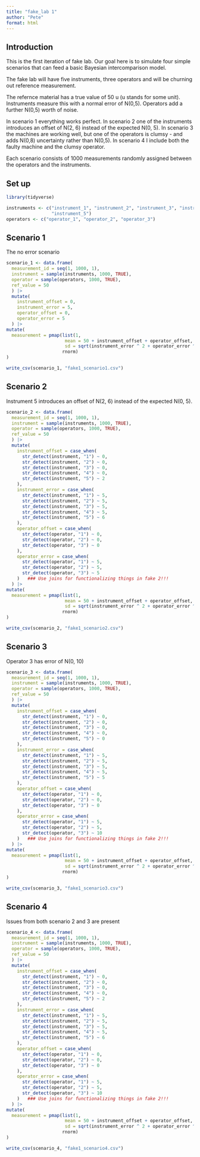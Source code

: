 ```yaml
---
title: "fake_lab 1"
author: "Pete"
format: html
---
```


## Introduction

This is the first iteration of fake lab. Our goal here is to simulate four simple scenarios that can feed a basic Bayesian intercomparison model. 

The fake lab will have five instruments, three operators and will be churning out reference measurement. 

The refernce material has a true value of 50 u (u stands for some unit). Instruments measure this with a normal error of N(0,5). Operators add a further N(0,5) worth of noise.

In scenario 1 everything works perfect.
In scenario 2 one of the instruments introduces an offset of N(2, 6) instead of the expected N(0, 5).
In scenario 3 the machines are working well, but one of the operators is clumsy - and adds N(0,8) uncertainty rather than N(0,5).
In scenario 4 I include both the faulty machine and the clumsy operator. 

Each scenario consists of 1000 measurements randomly assigned between the operators and the instruments. 



## Set up
```r
library(tidyverse)
```


```r
instruments <- c("instrument_1", "instrument_2", "instrument_3", "instrument_4", 
                 "instrument_5")
operators <- c("operator_1", "operator_2", "operator_3")
```


## Scenario 1

The no error scenario
```r
scenario_1 <- data.frame(
  measurement_id = seq(1, 1000, 1),
  instrument = sample(instruments, 1000, TRUE),
  operator = sample(operators, 1000, TRUE),
  ref_value = 50
  ) |>
  mutate(
    instrument_offset = 0,
    instrument_error = 5,
    operator_offset = 0,
    operator_error = 5
  ) |>
mutate(
  measurement = pmap(list(1, 
                      mean = 50 + instrument_offset + operator_offset,
                      sd = sqrt(instrument_error ^ 2 + operator_error ^ 2)),
                     rnorm)
)

write_csv(scenario_1, "fake1_scenario1.csv")
```

## Scenario 2

Instrument 5 introduces an offset of N(2, 6) instead of the expected N(0, 5).
```r
scenario_2 <- data.frame(
  measurement_id = seq(1, 1000, 1),
  instrument = sample(instruments, 1000, TRUE),
  operator = sample(operators, 1000, TRUE),
  ref_value = 50
  ) |>
  mutate(
    instrument_offset = case_when(
      str_detect(instrument, "1") ~ 0,
      str_detect(instrument, "2") ~ 0,
      str_detect(instrument, "3") ~ 0,
      str_detect(instrument, "4") ~ 0,
      str_detect(instrument, "5") ~ 2
    ),
    instrument_error = case_when(
      str_detect(instrument, "1") ~ 5,
      str_detect(instrument, "2") ~ 5,
      str_detect(instrument, "3") ~ 5,
      str_detect(instrument, "4") ~ 5,
      str_detect(instrument, "5") ~ 6
    ),
    operator_offset = case_when(
      str_detect(operator, "1") ~ 0,
      str_detect(operator, "2") ~ 0,
      str_detect(operator, "3") ~ 0
    ),
    operator_error = case_when(
      str_detect(operator, "1") ~ 5,
      str_detect(operator, "2") ~ 5,
      str_detect(operator, "3") ~ 5
    )   ### Use joins for functionalizing things in fake 2!!!
  ) |>
mutate(
  measurement = pmap(list(1, 
                      mean = 50 + instrument_offset + operator_offset,
                      sd = sqrt(instrument_error ^ 2 + operator_error ^ 2)),
                     rnorm)
)

write_csv(scenario_2, "fake1_scenario2.csv")
```



## Scenario 3
Operator 3 has error of N(0, 10)

```r
scenario_3 <- data.frame(
  measurement_id = seq(1, 1000, 1),
  instrument = sample(instruments, 1000, TRUE),
  operator = sample(operators, 1000, TRUE),
  ref_value = 50
  ) |>
  mutate(
    instrument_offset = case_when(
      str_detect(instrument, "1") ~ 0,
      str_detect(instrument, "2") ~ 0,
      str_detect(instrument, "3") ~ 0,
      str_detect(instrument, "4") ~ 0,
      str_detect(instrument, "5") ~ 0
    ),
    instrument_error = case_when(
      str_detect(instrument, "1") ~ 5,
      str_detect(instrument, "2") ~ 5,
      str_detect(instrument, "3") ~ 5,
      str_detect(instrument, "4") ~ 5,
      str_detect(instrument, "5") ~ 5
    ),
    operator_offset = case_when(
      str_detect(operator, "1") ~ 0,
      str_detect(operator, "2") ~ 0,
      str_detect(operator, "3") ~ 0
    ),
    operator_error = case_when(
      str_detect(operator, "1") ~ 5,
      str_detect(operator, "2") ~ 5,
      str_detect(operator, "3") ~ 10
    )   ### Use joins for functionalizing things in fake 2!!!
  ) |>
mutate(
  measurement = pmap(list(1, 
                      mean = 50 + instrument_offset + operator_offset,
                      sd = sqrt(instrument_error ^ 2 + operator_error ^ 2)),
                     rnorm)
)

write_csv(scenario_3, "fake1_scenario3.csv")
```

## Scenario 4
Issues from both scenario 2 and 3 are present
```r
scenario_4 <- data.frame(
  measurement_id = seq(1, 1000, 1),
  instrument = sample(instruments, 1000, TRUE),
  operator = sample(operators, 1000, TRUE),
  ref_value = 50
  ) |>
  mutate(
    instrument_offset = case_when(
      str_detect(instrument, "1") ~ 0,
      str_detect(instrument, "2") ~ 0,
      str_detect(instrument, "3") ~ 0,
      str_detect(instrument, "4") ~ 0,
      str_detect(instrument, "5") ~ 2
    ),
    instrument_error = case_when(
      str_detect(instrument, "1") ~ 5,
      str_detect(instrument, "2") ~ 5,
      str_detect(instrument, "3") ~ 5,
      str_detect(instrument, "4") ~ 5,
      str_detect(instrument, "5") ~ 6
    ),
    operator_offset = case_when(
      str_detect(operator, "1") ~ 0,
      str_detect(operator, "2") ~ 0,
      str_detect(operator, "3") ~ 0
    ),
    operator_error = case_when(
      str_detect(operator, "1") ~ 5,
      str_detect(operator, "2") ~ 5,
      str_detect(operator, "3") ~ 10
    )   ### Use joins for functionalizing things in fake 2!!!
  ) |>
mutate(
  measurement = pmap(list(1, 
                      mean = 50 + instrument_offset + operator_offset,
                      sd = sqrt(instrument_error ^ 2 + operator_error ^ 2)),
                     rnorm)
)

write_csv(scenario_4, "fake1_scenario4.csv")
```